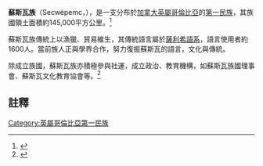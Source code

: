 {{Infobox ethnic group
| group            = 蘇斯瓦族
| native_name      = Secwépemc
| native_name_lang = 
| flag             = Flag of the Kamloops Indian Band.PNG
| image            = Secwepemcúl'ecw on Turtle Island.png
| image_caption    = 蘇斯瓦族生活区域
| population     = 6,755 <small>（2016年，包含混血）</small><ref>{{cite web |title=Data Tables, 2016 Census |url=https://www12.statcan.gc.ca/census-recensement/2016/dp-pd/dt-td/Rp-eng.cfm?LANG=E&APATH=3&DETAIL=0&DIM=0&FL=A&FREE=0&GC=0&GID=0&GK=0&GRP=1&PID=110522&PRID=10&PTYPE=109445&S=0&SHOWALL=0&SUB=0&Temporal=2017&THEME=122&VID=0&VNAMEE=&VNAMEF= |publisher=Statistics Canada |access-date=26 September 2018 |archive-date=2018-08-01 |archive-url=https://web.archive.org/web/20180801203520/http://www12.statcan.gc.ca/census-recensement/2016/dp-pd/dt-td/Rp-eng.cfm?LANG=E&APATH=3&DETAIL=0&DIM=0&FL=A&FREE=0&GC=0&GID=0&GK=0&GRP=1&PID=110522&PRID=10&PTYPE=109445&S=0&SHOWALL=0&SUB=0&Temporal=2017&THEME=122&VID=0&VNAMEE=&VNAMEF= |dead-url=no }}</ref>
| popplace         = [[加拿大|加拿大]] ([[英屬哥倫比亞|英屬哥倫比亞]])
| rels             = 
| languages        = [[蘇斯瓦語|蘇斯瓦語]]、[[英語|英語]]
| related          = [[薩利希語系|薩利希語系]]
}}

'''蘇斯瓦族'''（Secwépemc，{{lang-en|Shuswap people}}），是一支分布於[[加拿大|加拿大]][[英屬哥倫比亞|英屬哥倫比亞]]的[[第一民族|第一民族]]，其族國領土面積約145,000平方公里。<ref name="census">{{Cite web |url=http://www12.statcan.ca/english/census06/data/topics/RetrieveProductTable.cfm?ALEVEL=3&APATH=3&CATNO=&DETAIL=0&DIM=&DS=99&FL=0&FREE=0&GAL=0&GC=99&GK=NA&GRP=1&IPS=&METH=0&ORDER=1&PID=89189&PTYPE=88971&RL=0&S=1&ShowAll=No&StartRow=1&SUB=705&Temporal=2006&Theme=70&VID=0&VNAMEE=&VNAMEF= |title=Statistics Canada: 2006 Census |access-date=2021-01-29 |archive-date=2013-10-16 |archive-url=https://web.archive.org/web/20131016163022/http://www12.statcan.ca/english/census06/data/topics/RetrieveProductTable.cfm?ALEVEL=3&APATH=3&CATNO=&DETAIL=0&DIM=&DS=99&FL=0&FREE=0&GAL=0&GC=99&GK=NA&GRP=1&IPS=&METH=0&ORDER=1&PID=89189&PTYPE=88971&RL=0&S=1&ShowAll=No&StartRow=1&SUB=705&Temporal=2006&Theme=70&VID=0&VNAMEE=&VNAMEF= |dead-url=no }}</ref>

蘇斯瓦族傳統上以漁獵、貿易維生，其傳統語言{{tsl|en|Shuswap language|蘇斯瓦語}}屬於[[薩利希語系|薩利希語系]]，語言使用者約1600人。當前族人正與學界合作，努力復振蘇斯瓦的語言，文化與傳統。

除成立族國，蘇斯瓦族亦積極參與社運，成立政治、教育機構，如蘇斯瓦族國理事會、蘇斯瓦文化教育協會等。<ref name=" Handbook">{{Cite web |url=https://books.google.hr/books?id=SUEqUylPDJEC&pg=PA205&lpg=PA205&dq=Shuswap+Lake+Division&source=bl&ots=1WQs1kQSNj&sig=QNHqHhQSHgsLqqKCy4VZ7Mgv00g&hl=en&ei=QruMTMj2J8TDswaZ0a3TAQ&sa=X&oi=book_result&ct=result&redir_esc=y#v=onepage&q=Shuswap%20Lake%20Division&f=false |title=Handbook of North American Indians, V. 12, Plateau, Opseg 5 |access-date=2021-01-29 |archive-date=2021-02-08 |archive-url=https://web.archive.org/web/20210208170527/https://books.google.hr/books?id=SUEqUylPDJEC&pg=PA205&lpg=PA205&dq=Shuswap+Lake+Division&source=bl&ots=1WQs1kQSNj&sig=QNHqHhQSHgsLqqKCy4VZ7Mgv00g&hl=en&ei=QruMTMj2J8TDswaZ0a3TAQ&sa=X&oi=book_result&ct=result&redir_esc=y#v=onepage&q=Shuswap%20Lake%20Division&f=false |dead-url=no }}</ref>

==註釋==
{{Reflist|30em}}

[[Category:英屬哥倫比亞第一民族|Category:英屬哥倫比亞第一民族]]